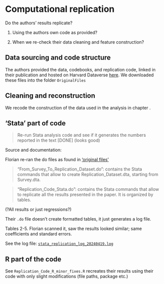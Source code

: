 # Computational replication {#computational}

Do the authors' results replicate?

1. Using the authors own code as provided?

2. When we re-check their data cleaning and feature construction?

## Data sourcing and code structure

The authors provided the data, codebooks, and replication code, linked in their publication and hosted on Harvard Dataverse [here](https://dataverse.harvard.edu/dataset.xhtml?persistentId=doi:10.7910/DVN/NSC8TJ). We downloaded these files into the folder `OriginalFiles`


## Cleaning and reconstruction

We recode the construction of the data used in the analysis in chapter \ref{recode}.

## 'Stata' part of code

> Re-run Stata analysis code and see if it generates the numbers reported in the text [DONE] (looks good)

Source and documentation: 

Florian re-ran the do files as found in ['original files'](https://github.com/ashlab11/ReplicationGames/tree/main/OriginalFiles)

> "From_Survey_To_Replication_Dataset.do": contains the Stata commands that allow to create Replication_Dataset.dta, starting from Survey.dta.

> "Replication_Code_Stata.do": contains the Stata commands that allow to replicate all the results presented in the paper. It is organized by tables.

(?All results or just regressions?)

Their `.do` file doesn't create formatted tables, it just generates a log file.

Tables 2-5. Florian scanned it, saw the results looked similar; same coefficients and standard errors. 

<!-- Note: this could also be checked in chatgpt. -->

See the log file: [`stata_replication_log_20240419.log`](https://github.com/ashlab11/ReplicationGames/commit/c1c70a0f037e0fdfda7405dc0a089fee74f281cb#diff-0caf70398d5ec3d3683924f8a14046b5d176dc8b4a95f3aaabdadd96b9243390)

## R part of the code

See `Replication_Code_R_minor_fixes.R` recreates their results using their code with only slight modifications (file paths, package etc.)




